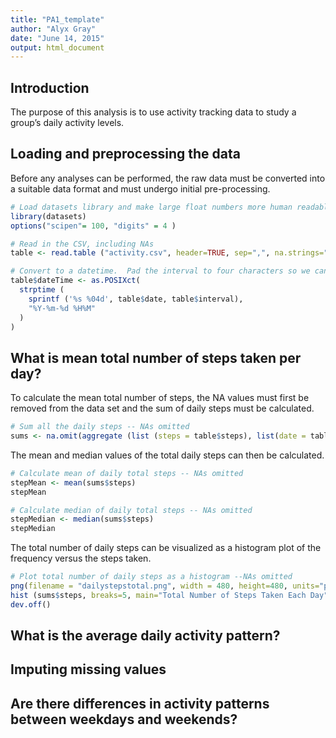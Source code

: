 ```yaml
---
title: "PA1_template"
author: "Alyx Gray"
date: "June 14, 2015"
output: html_document
---
```


## Introduction

The purpose of this analysis is to use activity tracking data to study a group's daily activity levels.

## Loading and preprocessing the data

Before any analyses can be performed, the raw data must be converted into a suitable data format and must undergo initial pre-processing.

```r
# Load datasets library and make large float numbers more human readable (get rid of scientific notation)
library(datasets)
options("scipen"= 100, "digits" = 4 )
```

```r
# Read in the CSV, including NAs
table <- read.table ("activity.csv", header=TRUE, sep=",", na.strings="NA")
```

```r
# Convert to a datetime.  Pad the interval to four characters so we can use strptime
table$dateTime <- as.POSIXct(
  strptime (
    sprintf ('%s %04d', table$date, table$interval),
    "%Y-%m-%d %H%M"
  )
)
```

## What is mean total number of steps taken per day?

To calculate the mean total number of steps, the NA values must first be removed from the data set and the sum of daily steps must be calculated.

```r
# Sum all the daily steps -- NAs omitted
sums <- na.omit(aggregate (list (steps = table$steps), list(date = table$date), FUN = sum))
```

The mean and median values of the total daily steps can then be calculated.

```r
# Calculate mean of daily total steps -- NAs omitted
stepMean <- mean(sums$steps)
stepMean
```

```r
# Calculate median of daily total steps -- NAs omitted
stepMedian <- median(sums$steps)
stepMedian
```

The total number of daily steps can be visualized as a histogram plot of the frequency versus the steps taken.
```r
# Plot total number of daily steps as a histogram --NAs omitted
png(filename = "dailystepstotal.png", width = 480, height=480, units="px")
hist (sums$steps, breaks=5, main="Total Number of Steps Taken Each Day", col="red", xlab="Steps Taken", ylab="Frequency")
dev.off()
```

## What is the average daily activity pattern?

## Imputing missing values

## Are there differences in activity patterns between weekdays and weekends?

